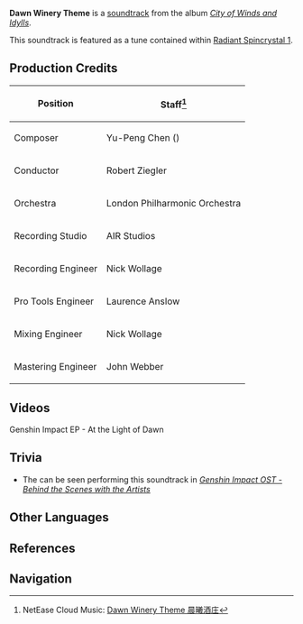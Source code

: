 {{See also|Dawn Winery Theme (The Wind and The Star Traveler)}}
{{Soundtrack Infobox
|title          = Dawn Winery Theme
|image          = City of Winds and Idylls.png
|album          = City of Winds and Idylls
|disc           = 2
|number         = 28
|featured       =
|featured2      =
|featured3      =
|featured_disc  =
|featured_disc2 =
|featured_disc3 =
|youtube_id     = aeEkatw2Heg
|youtube_time   = 176
|spotify_id     = 5NFRadEFW7QYDpgyO3kWv0
|played_in      = Dawn Winery
|during         = [[Dawn Winery]]
|domain         =
|previous       = Hence, Begins the Journey
|next           = Before Dawn, at the Winery
}}
'''Dawn Winery Theme''' is a [[soundtrack]] from the album ''[[City of Winds and Idylls]]''.

This soundtrack is featured as a tune contained within [[Radiant Spincrystal 1]].

==Production Credits==
{| class="wikitable" style="text-align:left; height:0.5em"
! Position
! Staff<ref>NetEase Cloud Music: [https://music.163.com/#/song?id=1481390619 Dawn Winery Theme 晨曦酒庄]</ref>
|-
! Composer
| Yu-Peng Chen ({{Lang|zh=陈致逸|mini=1}})
|-
! Conductor
| Robert Ziegler
|-
! Orchestra
| London Philharmonic Orchestra
|-
! Recording Studio
| AIR Studios
|-
! Recording Engineer
| Nick Wollage
|-
! Pro Tools Engineer
| Laurence Anslow
|-
! Mixing Engineer
| Nick Wollage
|-
! Mastering Engineer
|John Webber
|}

==Videos==
<gallery hideaddbutton="true" captionalign="center">
Genshin Impact EP - At the Light of Dawn
</gallery>

==Trivia==
* The {{w|London Philharmonic Orchestra}} can be seen performing this soundtrack in ''[https://youtu.be/NWttfnCIX5E Genshin Impact OST - Behind the Scenes with the Artists]''

==Other Languages==
{{Other Languages
|default_hidden = 1
|en      = Dawn Winery Theme
|zhs     = 晨曦酒庄
|zhs_rm  = Chénxī Jiǔzhuāng
|zht     = 晨曦酒莊
|zht_rm  = Chénxī Jiǔzhuāng
|ja      = アカツキワイナリー
|ja_rm   = Akatsuki Wainarii
|ko      = Dawn Winery Theme<ref name="RS">{{Ref/Item|Radiant Spincrystal 1|note=Korean, Spanish, French, Russian, Thai, Vietnamese, German, Indonesian, Portuguese}}</ref>
|es      = Dawn Winery Theme<ref name="RS" />
|fr      = Dawn Winery Theme<ref name="RS" />
|ru      = Dawn Winery Theme<ref name="RS" />
|th      = Dawn Winery Theme<ref name="RS" />
|vi      = Tửu Trang Dawn<ref name="RS" />
|de      = Dawn Winery Theme<ref name="RS" />
|id      = Dawn Winery Theme<ref name="RS" />
|pt      = Dawn Winery Theme<ref name="RS" />
}}

==References==
{{Reflist}}

==Navigation==
{{Soundtrack Navbox|City of Winds and Idylls}}